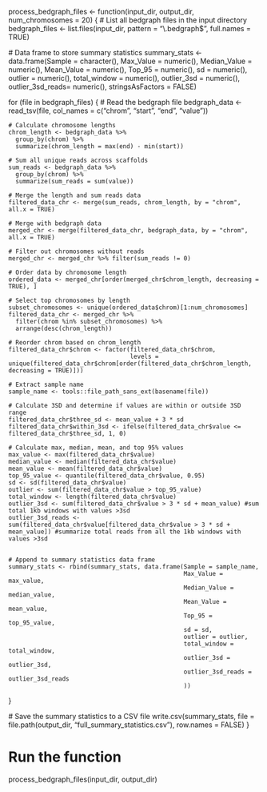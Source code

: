 
process_bedgraph_files <- function(input_dir, output_dir, num_chromosomes = 20) {
  # List all bedgraph files in the input directory
  bedgraph_files <- list.files(input_dir, pattern = "\\.bedgraph$", full.names = TRUE)
  
  # Data frame to store summary statistics
  summary_stats <- data.frame(Sample = character(),
                              Max_Value = numeric(),
                              Median_Value = numeric(),
                              Mean_Value = numeric(),
                              Top_95 = numeric(),
                              sd = numeric(),
                              outlier = numeric(),
                              total_window = numeric(),
                              outlier_3sd = numeric(),
                              outlier_3sd_reads= numeric(),
                              stringsAsFactors = FALSE)
  
  for (file in bedgraph_files) {
    # Read the bedgraph file
    bedgraph_data <- read_tsv(file, col_names = c("chrom", "start", "end", "value"))
    
    # Calculate chromosome lengths
    chrom_length <- bedgraph_data %>%
      group_by(chrom) %>%
      summarize(chrom_length = max(end) - min(start))
    
    # Sum all unique reads across scaffolds
    sum_reads <- bedgraph_data %>%
      group_by(chrom) %>%
      summarize(sum_reads = sum(value))
    
    # Merge the length and sum reads data
    filtered_data_chr <- merge(sum_reads, chrom_length, by = "chrom", all.x = TRUE)
    
    # Merge with bedgraph data
    merged_chr <- merge(filtered_data_chr, bedgraph_data, by = "chrom", all.x = TRUE)
    
    # Filter out chromosomes without reads
    merged_chr <- merged_chr %>% filter(sum_reads != 0)
    
    # Order data by chromosome length
    ordered_data <- merged_chr[order(merged_chr$chrom_length, decreasing = TRUE), ]
    
    # Select top chromosomes by length
    subset_chromosomes <- unique(ordered_data$chrom)[1:num_chromosomes]
    filtered_data_chr <- merged_chr %>%
      filter(chrom %in% subset_chromosomes) %>%
      arrange(desc(chrom_length))
    
    # Reorder chrom based on chrom_length
    filtered_data_chr$chrom <- factor(filtered_data_chr$chrom,
                                      levels = unique(filtered_data_chr$chrom[order(filtered_data_chr$chrom_length, decreasing = TRUE)]))
    
    # Extract sample name
    sample_name <- tools::file_path_sans_ext(basename(file))
    
    # Calculate 3SD and determine if values are within or outside 3SD range
    filtered_data_chr$three_sd <- mean_value + 3 * sd
    filtered_data_chr$within_3sd <- ifelse(filtered_data_chr$value <= filtered_data_chr$three_sd, 1, 0)
    
    # Calculate max, median, mean, and top 95% values
    max_value <- max(filtered_data_chr$value)
    median_value <- median(filtered_data_chr$value)
    mean_value <- mean(filtered_data_chr$value)
    top_95_value <- quantile(filtered_data_chr$value, 0.95)
    sd <- sd(filtered_data_chr$value)
    outlier <- sum(filtered_data_chr$value > top_95_value)
    total_window <- length(filtered_data_chr$value)
    outlier_3sd <- sum(filtered_data_chr$value > 3 * sd + mean_value) #sum total 1kb windows with values >3sd
    outlier_3sd_reads <- sum(filtered_data_chr$value[filtered_data_chr$value > 3 * sd + mean_value]) #summarize total reads from all the 1kb windows with values >3sd
   
   
    # Append to summary statistics data frame
    summary_stats <- rbind(summary_stats, data.frame(Sample = sample_name, 
                                                     Max_Value = max_value, 
                                                     Median_Value = median_value,
                                                     Mean_Value = mean_value,
                                                     Top_95 = top_95_value,
                                                     sd = sd,
                                                     outlier = outlier,
                                                     total_window = total_window,
                                                     outlier_3sd = outlier_3sd,
                                                     outlier_3sd_reads = outlier_3sd_reads
                                                     ))
  }
  
  # Save the summary statistics to a CSV file
  write.csv(summary_stats, file = file.path(output_dir, "full_summary_statistics.csv"), row.names = FALSE)
}

# Run the function
process_bedgraph_files(input_dir, output_dir)
